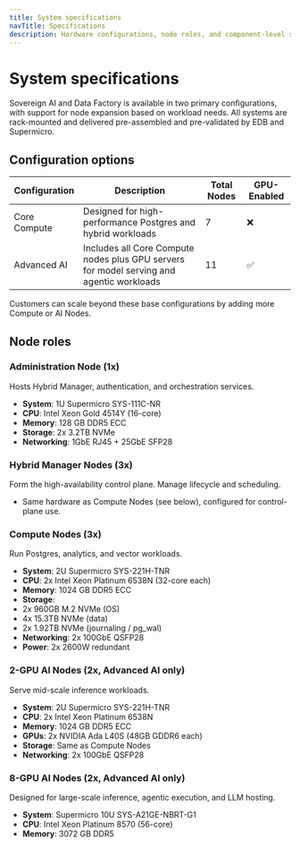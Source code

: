 ```yaml
---
title: System specifications
navTitle: Specifications
description: Hardware configurations, node roles, and component-level specifications for Sovereign AI and Data Factory.
---
```


# System specifications

Sovereign AI and Data Factory is available in two primary configurations, with support for node expansion based on workload needs. All systems are rack-mounted and delivered pre-assembled and pre-validated by EDB and Supermicro.

## Configuration options

| Configuration | Description | Total Nodes | GPU-Enabled |
|---------------|-------------|-------------|-------------|
| Core Compute | Designed for high-performance Postgres and hybrid workloads | 7 | ❌ |
| Advanced AI | Includes all Core Compute nodes plus GPU servers for model serving and agentic workloads | 11 | ✅ |

Customers can scale beyond these base configurations by adding more Compute or AI Nodes.

## Node roles

### Administration Node (1x)

Hosts Hybrid Manager, authentication, and orchestration services.

- **System**: 1U Supermicro SYS-111C-NR
- **CPU**: Intel Xeon Gold 4514Y (16-core)
- **Memory**: 128 GB DDR5 ECC
- **Storage**: 2x 3.2TB NVMe
- **Networking**: 1GbE RJ45 + 25GbE SFP28

### Hybrid Manager Nodes (3x)

Form the high-availability control plane. Manage lifecycle and scheduling.

- Same hardware as Compute Nodes (see below), configured for control-plane use.

### Compute Nodes (3x)

Run Postgres, analytics, and vector workloads.

- **System**: 2U Supermicro SYS-221H-TNR
- **CPU**: 2x Intel Xeon Platinum 6538N (32-core each)
- **Memory**: 1024 GB DDR5 ECC
- **Storage**:
- 2x 960GB M.2 NVMe (OS)
- 4x 15.3TB NVMe (data)
- 2x 1.92TB NVMe (journaling / pg_wal)
- **Networking**: 2x 100GbE QSFP28
- **Power**: 2x 2600W redundant

### 2-GPU AI Nodes (2x, Advanced AI only)

Serve mid-scale inference workloads.

- **System**: 2U Supermicro SYS-221H-TNR
- **CPU**: 2x Intel Xeon Platinum 6538N
- **Memory**: 1024 GB DDR5 ECC
- **GPUs**: 2x NVIDIA Ada L40S (48GB GDDR6 each)
- **Storage**: Same as Compute Nodes
- **Networking**: 2x 100GbE QSFP28

### 8-GPU AI Nodes (2x, Advanced AI only)

Designed for large-scale inference, agentic execution, and LLM hosting.

- **System**: Supermicro 10U SYS-A21GE-NBRT-G1
- **CPU**: Intel Xeon Platinum 8570 (56-core)
- **Memory**: 3072 GB DDR5
